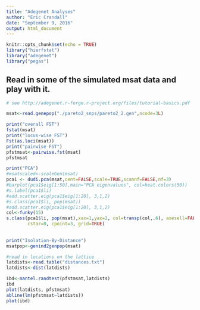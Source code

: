 ```yaml
---
title: "Adegenet Analyses"
author: "Eric Crandall"
date: "September 9, 2016"
output: html_document
---
```


```r
knitr::opts_chunk$set(echo = TRUE)
library("hierfstat")
library("adegenet")
library("pegas")
```


## Read in some of the simulated msat data and play with it.


```r
# see http://adegenet.r-forge.r-project.org/files/tutorial-basics.pdf

msat<-read.genepop("./pareto2_snps/pareto2_2.gen",ncode=3L)

print("overall FST")
fstat(msat)
print("locus-wise FST")
Fst(as.loci(msat))
print("pairwise FST")
pfstmsat<-pairwise.fst(msat)
pfstmsat

print("PCA")
#msatscaled<-scaleGen(msat)
pca1 <- dudi.pca(msat,cent=FALSE,scale=TRUE,scannf=FALSE,nf=3)
#barplot(pca1$eig[1:50],main="PCA eigenvalues", col=heat.colors(50))
#s.label(pca1$li)
#add.scatter.eig(pca1$eig[1:20], 3,1,2)
#s.class(pca1$li, pop(msat))
#add.scatter.eig(pca1$eig[1:20], 3,1,2)
col<-funky(15)
s.class(pca1$li, pop(msat),xax=1,yax=2, col=transp(col,.6), axesell=FALSE,
        cstar=0, cpoint=3, grid=TRUE)
        
        
print("Isolation-By-Distance")
msatpop<-genind2genpop(msat)

#read in locations on the lattice
latdists<-read.table("distances.txt")
latdists<-dist(latdists)

ibd<-mantel.randtest(pfstmsat,latdists)
ibd
plot(latdists, pfstmsat)
abline(lm(pfstmsat~latdists))
plot(ibd)
        
```
